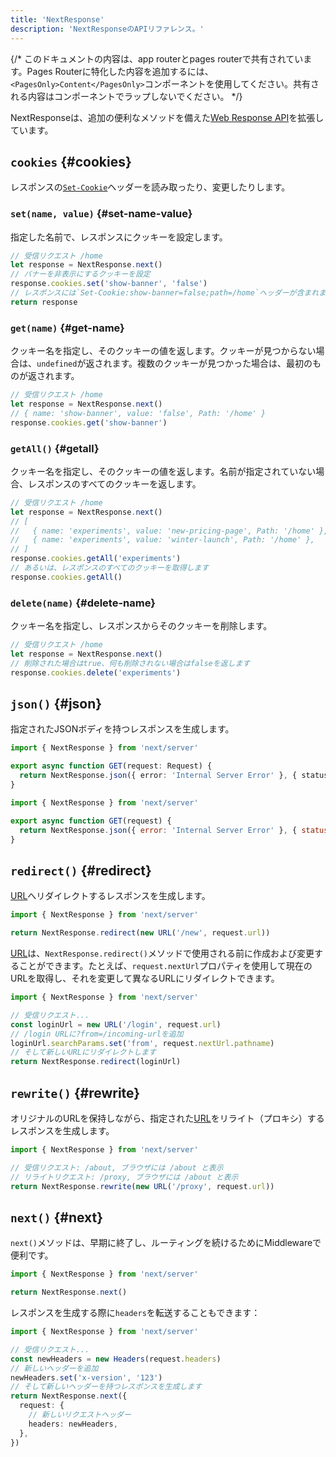 ```yaml
---
title: 'NextResponse'
description: 'NextResponseのAPIリファレンス。'
---
```


{/* このドキュメントの内容は、app routerとpages routerで共有されています。Pages Routerに特化した内容を追加するには、`<PagesOnly>Content</PagesOnly>`コンポーネントを使用してください。共有される内容はコンポーネントでラップしないでください。 */}

NextResponseは、追加の便利なメソッドを備えた[Web Response API](https://developer.mozilla.org/docs/Web/API/Response)を拡張しています。

## `cookies` {#cookies}

レスポンスの[`Set-Cookie`](https://developer.mozilla.org/docs/Web/HTTP/Headers/Set-Cookie)ヘッダーを読み取ったり、変更したりします。

### `set(name, value)` {#set-name-value}

指定した名前で、レスポンスにクッキーを設定します。

```ts
// 受信リクエスト /home
let response = NextResponse.next()
// バナーを非表示にするクッキーを設定
response.cookies.set('show-banner', 'false')
// レスポンスには`Set-Cookie:show-banner=false;path=/home`ヘッダーが含まれます
return response
```

### `get(name)` {#get-name}

クッキー名を指定し、そのクッキーの値を返します。クッキーが見つからない場合は、`undefined`が返されます。複数のクッキーが見つかった場合は、最初のものが返されます。

```ts
// 受信リクエスト /home
let response = NextResponse.next()
// { name: 'show-banner', value: 'false', Path: '/home' }
response.cookies.get('show-banner')
```

### `getAll()` {#getall}

クッキー名を指定し、そのクッキーの値を返します。名前が指定されていない場合、レスポンスのすべてのクッキーを返します。

```ts
// 受信リクエスト /home
let response = NextResponse.next()
// [
//   { name: 'experiments', value: 'new-pricing-page', Path: '/home' },
//   { name: 'experiments', value: 'winter-launch', Path: '/home' },
// ]
response.cookies.getAll('experiments')
// あるいは、レスポンスのすべてのクッキーを取得します
response.cookies.getAll()
```

### `delete(name)` {#delete-name}

クッキー名を指定し、レスポンスからそのクッキーを削除します。

```ts
// 受信リクエスト /home
let response = NextResponse.next()
// 削除された場合はtrue、何も削除されない場合はfalseを返します
response.cookies.delete('experiments')
```

## `json()` {#json}

指定されたJSONボディを持つレスポンスを生成します。

<Tabs>
<TabItem value="ts" label="TypeScript">

```ts title="app/api/route.ts" switcher
import { NextResponse } from 'next/server'

export async function GET(request: Request) {
  return NextResponse.json({ error: 'Internal Server Error' }, { status: 500 })
}
```
</TabItem>
<TabItem value="js" label="JavaScript">

```js title="app/api/route.js" switcher
import { NextResponse } from 'next/server'

export async function GET(request) {
  return NextResponse.json({ error: 'Internal Server Error' }, { status: 500 })
}
```
</TabItem>
</Tabs>

## `redirect()` {#redirect}

[URL](https://developer.mozilla.org/docs/Web/API/URL)へリダイレクトするレスポンスを生成します。

```ts
import { NextResponse } from 'next/server'

return NextResponse.redirect(new URL('/new', request.url))
```

[URL](https://developer.mozilla.org/docs/Web/API/URL)は、`NextResponse.redirect()`メソッドで使用される前に作成および変更することができます。たとえば、`request.nextUrl`プロパティを使用して現在のURLを取得し、それを変更して異なるURLにリダイレクトできます。

```ts
import { NextResponse } from 'next/server'

// 受信リクエスト...
const loginUrl = new URL('/login', request.url)
// /login URLに?from=/incoming-urlを追加
loginUrl.searchParams.set('from', request.nextUrl.pathname)
// そして新しいURLにリダイレクトします
return NextResponse.redirect(loginUrl)
```

## `rewrite()` {#rewrite}

オリジナルのURLを保持しながら、指定された[URL](https://developer.mozilla.org/docs/Web/API/URL)をリライト（プロキシ）するレスポンスを生成します。

```ts
import { NextResponse } from 'next/server'

// 受信リクエスト: /about, ブラウザには /about と表示
// リライトリクエスト: /proxy, ブラウザには /about と表示
return NextResponse.rewrite(new URL('/proxy', request.url))
```

## `next()` {#next}

`next()`メソッドは、早期に終了し、ルーティングを続けるためにMiddlewareで便利です。

```ts
import { NextResponse } from 'next/server'

return NextResponse.next()
```

レスポンスを生成する際に`headers`を転送することもできます：

```ts
import { NextResponse } from 'next/server'

// 受信リクエスト...
const newHeaders = new Headers(request.headers)
// 新しいヘッダーを追加
newHeaders.set('x-version', '123')
// そして新しいヘッダーを持つレスポンスを生成します
return NextResponse.next({
  request: {
    // 新しいリクエストヘッダー
    headers: newHeaders,
  },
})
```